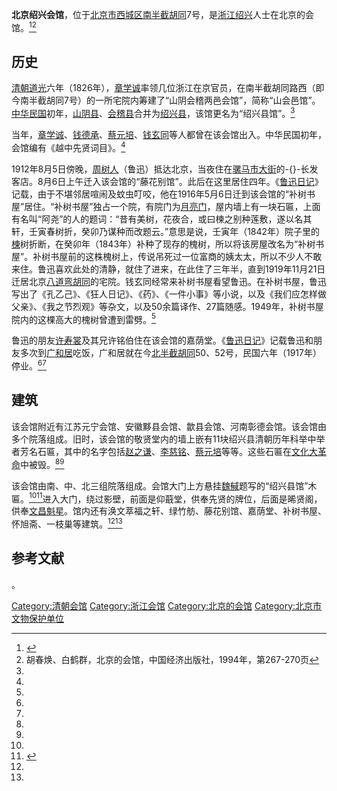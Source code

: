 {{文物保护单位
| 级别 = 省级
| 省区市 = 北京市
| 图片 = 
| 名称 = 绍兴会馆
| 编号 = 8-11
| 分类 = 古建筑
| 时代 = [[清|清]]
| 所在 = [[西城区|西城区]][[南半截胡同|南半截胡同]]7号
| 登录 = 2011年6月13日
}}

'''北京绍兴会馆'''，位于[[北京市|北京市]][[西城区|西城区]][[南半截胡同|南半截胡同]]7号，是[[浙江|浙江]][[绍兴|绍兴]]人士在北京的会馆。<ref name=bqw>{{Cite web |url=http://bjyouth.ynet.com/3.1/1104/13/5853532.html |title=南城撷旧影 会馆老字号，北青网，2011-04-12 |accessdate=2014-10-03 |archive-date=2014-10-06 |archive-url=https://web.archive.org/web/20141006123204/http://bjyouth.ynet.com/3.1/1104/13/5853532.html |dead-url=no }}</ref><ref name=hch>胡春焕、白鹤群，北京的会馆，中国经济出版社，1994年，第267-270页</ref>

==历史==
[[清朝|清朝]][[道光|道光]]六年（1826年），[[章学诚|章学诚]]率领几位浙江在京官员，在南半截胡同路西（即今南半截胡同7号）的一所宅院内筹建了“山阴会稽两邑会馆”，简称“山会邑馆”。[[中华民国|中华民国]]初年，[[山阴县|山阴县]]、[[会稽县|会稽县]]合并为[[绍兴县|绍兴县]]，该馆更名为“绍兴县馆”。<ref name=hch/>

当年，[[章学诚|章学诚]]、[[钱德承|钱德承]]、[[蔡元培|蔡元培]]、[[钱玄同|钱玄同]]等人都曾在该会馆出入。中华民国初年，会馆编有《越中先贤词目》。<ref name=hch/>

1912年8月5日傍晚，[[周树人|周树人]]（鲁迅）抵达北京，当夜住在[[骡马市大街|骡马市大街]]的-{}-长发客店。8月6日上午迁入该会馆的“藤花别馆”。此后在这里居住四年。《[[鲁迅日记|鲁迅日记]]》记载，由于不堪邻居喧闹及蚊虫叮咬，他在1916年5月6日迁到该会馆的“补树书屋”居住。“补树书屋”独占一个院，有院门为[[月亮门|月亮门]]，屋内墙上有一块石匾，上面有名叫“阿尧”的人的题词：“昔有美树，花夜合，或曰楝之别种莲敷，遂以名其轩，壬寅春树折，癸卯乃谋种而改题云。”意思是说，壬寅年（1842年）院子里的[[楝|楝]]树折断，在癸卯年（1843年）补种了现存的槐树，所以将该房屋改名为“补树书屋”。补树书屋前的这株槐树上，传说吊死过一位富商的姨太太，所以不少人不敢来住。鲁迅喜欢此处的清静，就住了进来，在此住了三年半，直到1919年11月21日迁居北京[[八道弯胡同|八道弯胡同]]的宅院。钱玄同经常来补树书屋看望鲁迅。在补树书屋，鲁迅写出了《孔乙己》、《狂人日记》、《药》、《一件小事》等小说，以及《我们应怎样做父亲》、《我之节烈观》等杂文，以及50余篇译作、27篇随感。1949年，补树书屋院内的这棵高大的槐树曾遭到雷劈。<ref name=hch/>

鲁迅的朋友[[许寿裳|许寿裳]]及其兄许铭伯住在该会馆的嘉荫堂。《[[鲁迅日记|鲁迅日记]]》记载鲁迅和朋友多次到[[广和居|广和居]]吃饭，广和居就在今[[北半截胡同|北半截胡同]]50、52号，民国六年（1917年）停业。<ref name=hch/><ref name=bqw/>

==建筑==
该会馆附近有江苏元宁会馆、安徽黟县会馆、歙县会馆、河南彰德会馆。该会馆由多个院落组成。旧时，该会馆的敬贤堂内的墙上嵌有11块绍兴县清朝历年科举中举者芳名石匾，其中的名字包括[[赵之谦|赵之谦]]、[[李慈铭|李慈铭]]、[[蔡元培|蔡元培]]等等。这些石匾在[[文化大革命|文化大革命]]中被毁。<ref name=hch/><ref name=bqw/>

该会馆由南、中、北三组院落组成。会馆大门上方悬挂[[魏戫|魏戫]]题写的“绍兴县馆”木匾。<ref name=bqw/><ref>{{Cite web |url=http://epaper.zgkqw.com/html/2010-08/01/content_58769.htm |title=山阴文武双杰魏戫，柯桥日报，2010-08-01 |accessdate=2014-10-03 |archive-date=2014-10-06 |archive-url=https://web.archive.org/web/20141006113218/http://epaper.zgkqw.com/html/2010-08/01/content_58769.htm |dead-url=no }}</ref>进入大门，绕过影壁，前面是仰蕺堂，供奉先贤的牌位，后面是晞贤阁，供奉[[文昌帝君|文昌]][[魁星|魁星]]。馆内还有涣文萃福之轩、绿竹舫、藤花别馆、嘉荫堂、补树书屋、怀旭斋、一枝巢等建筑。<ref name=hch/><ref name=bqw/>

==参考文献==
{{reflist}}

{{北京市文物保护单位}}
[[Category:清朝会馆|Category:清朝会馆]]。
[[Category:浙江会馆|Category:浙江会馆]]
[[Category:北京的会馆|Category:北京的会馆]]
[[Category:北京市文物保护单位|Category:北京市文物保护单位]]